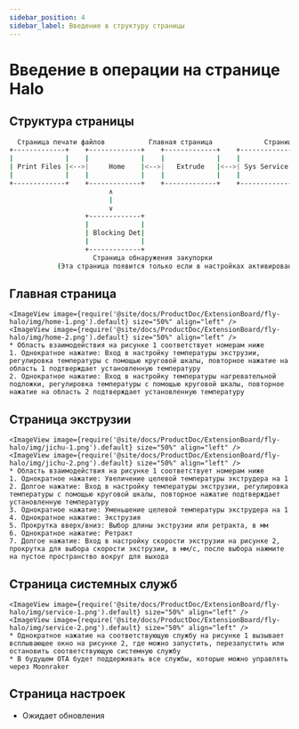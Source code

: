 ```yaml
---
sidebar_position: 4
sidebar_label: Введение в структуру страницы
---
```


# Введение в операции на странице Halo

## Структура страницы

```bash
  Страница печати файлов           Главная страница             Страница экструзии            Системные службы             Настройки              Информация об устройстве
+-------------+    +-------------+    +-------------+    +-------------+    +-------------+    +-------------+
|             |    |             |    |             |    |             |    |             |    |             |
| Print Files |<-->|     Home    |<-->|   Extrude   |<-->| Sys Service |<-->|   Setting   |<-->|  Dev Info   |
|             |    |             |    |             |    |             |    |             |    |             |
+-------------+    +-------------+    +-------------+    +-------------+    +-------------+    +-------------+
                         ∧
                         |
                         ∨
                   +-------------+
                   |             |
                   | Blocking Det|
                   |             |
                   +-------------+
                     Страница обнаружения закупорки
            (Эта страница появится только если в настройках активировано обнаружение закупорки)
```

## Главная страница

    <ImageView image={require('@site/docs/ProductDoc/ExtensionBoard/fly-halo/img/home-1.png').default} size="50%" align="left" />
    <ImageView image={require('@site/docs/ProductDoc/ExtensionBoard/fly-halo/img/home-2.png').default} size="50%" align="left" />
    * Область взаимодействия на рисунке 1 соответствует номерам ниже
    1. Однократное нажатие: Вход в настройку температуры экструзии, регулировка температуры с помощью круговой шкалы, повторное нажатие на область 1 подтверждает установленную температуру
    2. Однократное нажатие: Вход в настройку температуры нагревательной подложки, регулировка температуры с помощью круговой шкалы, повторное нажатие на область 2 подтверждает установленную температуру

## Страница экструзии

    <ImageView image={require('@site/docs/ProductDoc/ExtensionBoard/fly-halo/img/jichu-1.png').default} size="50%" align="left" />
    <ImageView image={require('@site/docs/ProductDoc/ExtensionBoard/fly-halo/img/jichu-2.png').default} size="50%" align="left" />
    * Область взаимодействия на рисунке 1 соответствует номерам ниже
    1. Однократное нажатие: Увеличение целевой температуры экструдера на 1
    2. Долгое нажатие: Вход в настройку температуры экструзии, регулировка температуры с помощью круговой шкалы, повторное нажатие подтверждает установленную температуру
    3. Однократное нажатие: Уменьшение целевой температуры экструдера на 1
    4. Однократное нажатие: Экструзия
    5. Прокрутка вверх/вниз: Выбор длины экструзии или ретракта, в мм
    6. Однократное нажатие: Ретракт
    7. Долгое нажатие: Вход в настройку скорости экструзии на рисунке 2, прокрутка для выбора скорости экструзии, в мм/с, после выбора нажмите на пустое пространство вокруг для выхода


## Страница системных служб

    <ImageView image={require('@site/docs/ProductDoc/ExtensionBoard/fly-halo/img/service-1.png').default} size="50%" align="left" />
    <ImageView image={require('@site/docs/ProductDoc/ExtensionBoard/fly-halo/img/service-2.png').default} size="50%" align="left" />
    * Однократное нажатие на соответствующую службу на рисунке 1 вызывает всплывающее окно на рисунке 2, где можно запустить, перезапустить или остановить соответствующую системную службу
    * В будущем OTA будет поддерживать все службы, которые можно управлять через Moonraker


## Страница настроек

* Ожидает обновления